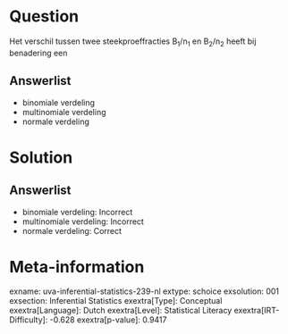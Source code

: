 Question
========

Het verschil tussen twee steekproeffracties B~1~/n~1~ en B~2~/n~2~ heeft
bij benadering een

Answerlist
----------

* binomiale verdeling
* multinomiale verdeling
* normale verdeling

Solution
========

Answerlist
----------

* binomiale verdeling: Incorrect
* multinomiale verdeling: Incorrect
* normale verdeling: Correct

Meta-information
================
exname: uva-inferential-statistics-239-nl
extype: schoice
exsolution: 001
exsection: Inferential Statistics
exextra[Type]: Conceptual
exextra[Language]: Dutch
exextra[Level]: Statistical Literacy
exextra[IRT-Difficulty]: -0.628
exextra[p-value]: 0.9417
